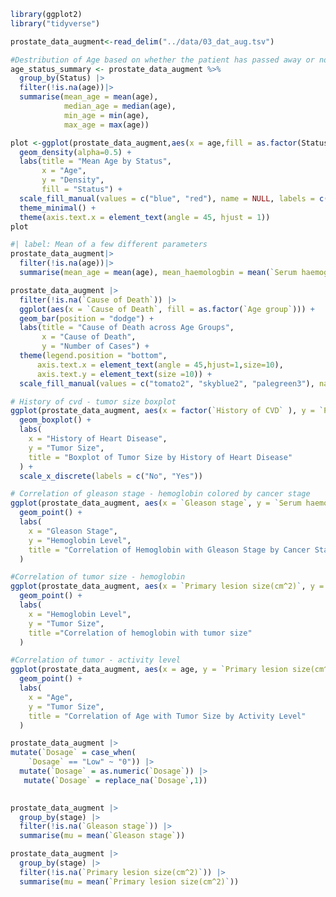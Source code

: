 ```r
library(ggplot2)
library("tidyverse")
```

```r

prostate_data_augment<-read_delim("../data/03_dat_aug.tsv")

#Destribution of Age based on whether the patient has passed away or not
age_status_summary <- prostate_data_augment %>%
  group_by(Status) |>
  filter(!is.na(age))|>
  summarise(mean_age = mean(age),
            median_age = median(age),
            min_age = min(age),
            max_age = max(age))

plot <-ggplot(prostate_data_augment,aes(x = age,fill = as.factor(Status))) +
  geom_density(alpha=0.5) +
  labs(title = "Mean Age by Status",
       x = "Age",
       y = "Density",
       fill = "Status") +
  scale_fill_manual(values = c("blue", "red"), name = NULL, labels = c("Dead", "Alive")) +
  theme_minimal() +
  theme(axis.text.x = element_text(angle = 45, hjust = 1))
plot


```

```r
#| label: Mean of a few different parameters
prostate_data_augment|>
  filter(!is.na(age))|>
  summarise(mean_age = mean(age), mean_haemologbin = mean(`Serum haemoglobin level`), mean_sbp = mean(`Systolic blood pressure`), mean_dbp = mean(`Diastolic blood pressure`))
```


```r
prostate_data_augment |>
  filter(!is.na(`Cause of Death`)) |>
  ggplot(aes(x = `Cause of Death`, fill = as.factor(`Age group`))) +
  geom_bar(position = "dodge") +
  labs(title = "Cause of Death across Age Groups",
       x = "Cause of Death",
       y = "Number of Cases") +
  theme(legend.position = "bottom", 
      axis.text.x = element_text(angle = 45,hjust=1,size=10), 
      axis.text.y = element_text(size =10)) +
  scale_fill_manual(values = c("tomato2", "skyblue2", "palegreen3"), name = "Age group", labels = c("< 75 years", "75 to 80 years", "> 80 years")) 
```

```r
# History of cvd - tumor size boxplot
ggplot(prostate_data_augment, aes(x = factor(`History of CVD` ), y = `Primary lesion size(cm^2)`)) +
  geom_boxplot() +
  labs(
    x = "History of Heart Disease",
    y = "Tumor Size",
    title = "Boxplot of Tumor Size by History of Heart Disease"
  ) +
  scale_x_discrete(labels = c("No", "Yes"))

# Correlation of gleason stage - hemoglobin colored by cancer stage
ggplot(prostate_data_augment, aes(x = `Gleason stage`, y = `Serum haemoglobin level`, color = stage)) +
  geom_point() +
  labs(
    x = "Gleason Stage",
    y = "Hemoglobin Level",
    title = "Correlation of Hemoglobin with Gleason Stage by Cancer Stage"
  )

#Correlation of tumor size - hemoglobin
ggplot(prostate_data_augment, aes(x = `Primary lesion size(cm^2)`, y = `Serum haemoglobin level`)) +
  geom_point() +
  labs(
    x = "Hemoglobin Level",
    y = "Tumor Size",
    title ="Correlation of hemoglobin with tumor size"
  )

#Correlation of tumor - activity level 
ggplot(prostate_data_augment, aes(x = age, y = `Primary lesion size(cm^2)`, fill = `Activity Level`)) +
  geom_point() +
  labs(
    x = "Age",
    y = "Tumor Size",
    title = "Correlation of Age with Tumor Size by Activity Level"
  )

prostate_data_augment |>
mutate(`Dosage` = case_when(
    `Dosage` == "Low" ~ "0")) |>
  mutate(`Dosage` = as.numeric(`Dosage`)) |>
   mutate(`Dosage` = replace_na(`Dosage`,1))
 

```

```r
prostate_data_augment |>
  group_by(stage) |>
  filter(!is.na(`Gleason stage`)) |>
  summarise(mu = mean(`Gleason stage`))
```

```r
prostate_data_augment |>
  group_by(stage) |>
  filter(!is.na(`Primary lesion size(cm^2)`)) |>
  summarise(mu = mean(`Primary lesion size(cm^2)`))

```

